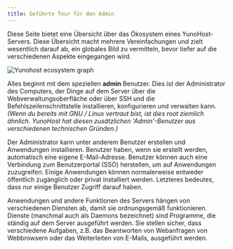 ```yaml
---
title: Geführte Tour für den Admin 
---
```


Diese Seite bietet eine Übersicht über das Ökosystem eines YunoHost-Servers. Diese Übersicht macht mehrere Vereinfachungen und zielt wesentlich darauf ab, ein globales Bild zu vermitteln, bevor tiefer auf die verschiedenen Aspekte eingegangen wird.

![Yunohost ecosystem graph](/img/ecosystem.png)

Alles beginnt mit dem speziellen **admin** Benutzer. Dies ist der Administrator des Computers, der Dinge auf dem Server über die Webverwaltungsoberfläche oder über SSH und die Befehlszeilenschnittstelle installieren, konfigurieren und verwalten kann. *(Wenn du bereits mit GNU / Linux vertraut bist, ist dies root ziemlich ähnlich. YunoHost hat diesen zusätzlichen 'Admin'-Benutzer aus verschiedenen technischen Gründen.)*

Der Administrator kann unter anderem Benutzer erstellen und Anwendungen installieren. Benutzer haben, wenn sie erstellt werden, automatisch eine eigene E-Mail-Adresse. Benutzer können auch eine Verbindung zum Benutzerportal (SSO) herstellen, um auf Anwendungen zuzugreifen. Einige Anwendungen können normalerweise entweder öffentlich zugänglich oder privat installiert werden. Letzteres bedeutes, dass nur einige Benutzer Zugriff darauf haben.

Anwendungen und andere Funktionen des Servers hängen von verschiedenen Diensten ab, damit sie ordnungsgemäß funktionieren. Dienste (manchmal auch als Daemons bezeichnet) sind Programme, die ständig auf dem Server ausgeführt werden. Sie stellen sicher, dass verschiedene Aufgaben, z.B. das Beantworten von Webanfragen von Webbrowsern oder das Weiterleiten von E-Mails, ausgeführt werden.